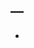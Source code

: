 ---
---

<link rel="stylesheet" href="styles.css" type="text/css">

+ [](/content/post/alternative-to-kable-function-when-knitting-to-ms-word.html)

